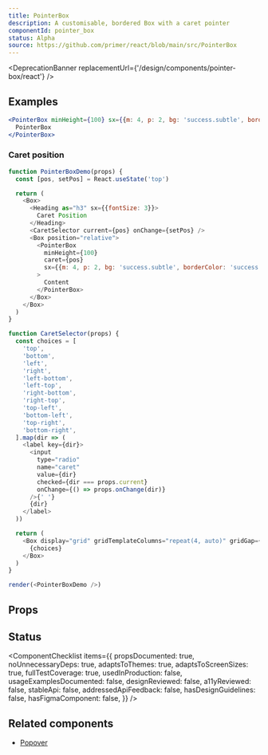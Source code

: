 ```yaml
---
title: PointerBox
description: A customisable, bordered Box with a caret pointer
componentId: pointer_box
status: Alpha
source: https://github.com/primer/react/blob/main/src/PointerBox
---
```



<DeprecationBanner replacementUrl={'/design/components/pointer-box/react'} />

## Examples

```jsx live
<PointerBox minHeight={100} sx={{m: 4, p: 2, bg: 'success.subtle', borderColor: 'success.emphasis'}}>
  PointerBox
</PointerBox>
```

### Caret position

```javascript live noinline
function PointerBoxDemo(props) {
  const [pos, setPos] = React.useState('top')

  return (
    <Box>
      <Heading as="h3" sx={{fontSize: 3}}>
        Caret Position
      </Heading>
      <CaretSelector current={pos} onChange={setPos} />
      <Box position="relative">
        <PointerBox
          minHeight={100}
          caret={pos}
          sx={{m: 4, p: 2, bg: 'success.subtle', borderColor: 'success.emphasis'}}
        >
          Content
        </PointerBox>
      </Box>
    </Box>
  )
}

function CaretSelector(props) {
  const choices = [
    'top',
    'bottom',
    'left',
    'right',
    'left-bottom',
    'left-top',
    'right-bottom',
    'right-top',
    'top-left',
    'bottom-left',
    'top-right',
    'bottom-right',
  ].map(dir => (
    <label key={dir}>
      <input
        type="radio"
        name="caret"
        value={dir}
        checked={dir === props.current}
        onChange={() => props.onChange(dir)}
      />{' '}
      {dir}
    </label>
  ))

  return (
    <Box display="grid" gridTemplateColumns="repeat(4, auto)" gridGap={3} my={2}>
      {choices}
    </Box>
  )
}

render(<PointerBoxDemo />)
```

## Props

<ComponentProps data={data} />

## Status

<ComponentChecklist
  items={{
    propsDocumented: true,
    noUnnecessaryDeps: true,
    adaptsToThemes: true,
    adaptsToScreenSizes: true,
    fullTestCoverage: true,
    usedInProduction: false,
    usageExamplesDocumented: false,
    designReviewed: false,
    a11yReviewed: false,
    stableApi: false,
    addressedApiFeedback: false,
    hasDesignGuidelines: false,
    hasFigmaComponent: false,
  }}
/>

## Related components

* [Popover](/Popover)
